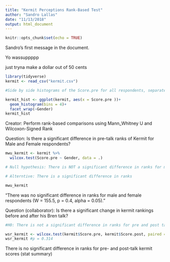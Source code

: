 ```yaml
---
title: "Kermit Perceptions Rank-Based Test"
author: "Sandro Lallas"
date: "11/13/2018"
output: html_document
---
```


```r
knitr::opts_chunk$set(echo = TRUE)
```

Sandro's first message in the document.

Yo wassuppppp

just tryna make a dollar out of 50 cents

```r
library(tidyverse)
kermit <- read_csv("kermit.csv")
```

```r
#Side by side histograms of the Score.pre for all respondents, separated by the gender column

kermit_hist <- ggplot(kermit, aes(x = Score.pre ))+ 
  geom_histogram(bins = 4)+
  facet_wrap(~Gender)
kermit_hist
```

Creator: Perform rank-based comparisons using Mann_Whitney U and Wilcoxon-Signed Rank

Question: Is there a significant difference in pre-talk ranks of Kermit for Male and Female respondents?

```r

mwu_kermit <- kermit %>%
  wilcox.test(Score.pre ~ Gender, data = .)

# Null hypothesis: There is NOT a significant difference in ranks for male and female respondents

# Alterntive: There is a significant difference in ranks

mwu_kermit

```

"There was no significant difference in ranks for male and female respondents (W = 155.5, p = 0.4, alpha = 0.05)."

Question (collaborator): Is there a significant change in kermit rankings before and after his Bren talk?

```r
#H0: There is not a significant difference in ranks for pre and post talk scores

wsr_kermit <- wilcox.test(kermit$Score.pre, kermit$Score.post, paired = TRUE)
wsr_kermit #p = 0.314

```
There is no significant difference in ranks for pre- and post-talk kermit scores (stat summary)

